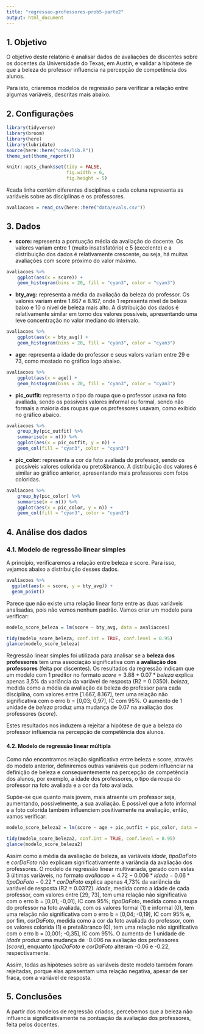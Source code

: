 ```yaml
---
title: "regressao-professores-prob5-parte2"
output: html_document
---
```


## 1. Objetivo

O objetivo deste relatório é analisar dados de avaliações de discentes sobre os docentes da Universidade do Texas, em Austin, e validar a hipótese de que a beleza do professor influencia na percepção de competência dos alunos.

Para isto, criaremos modelos de regressão para verificar a relação entre algumas variáveis, descritas mais abaixo.

## 2. Configurações

```r
library(tidyverse)
library(broom)
library(here)
library(lubridate)
source(here::here("code/lib.R"))
theme_set(theme_report())

knitr::opts_chunk$set(tidy = FALSE,
                      fig.width = 6,
                      fig.height = 5)
```

#cada linha contém diferentes disciplinas e cada coluna representa as variáveis sobre as disciplinas e os professores.

```r
avaliacoes = read_csv(here::here("data/evals.csv"))
```


## 3. Dados

* **score:** representa a pontuação média da avaliação do docente. Os valores variam entre 1 (muito insatisfatório) e 5 (excelente) e a distribuição dos dados é relativamente crescente, ou seja, há muitas avaliações com score próximo do valor máximo.

```r
avaliacoes %>% 
    ggplot(aes(x = score)) + 
    geom_histogram(bins = 20, fill = "cyan3", color = "cyan3")

```

* **bty_avg:** representa a média da avaliação da beleza do professor. Os valores variam entre 1.667 e 8.167, onde 1 representa nível de beleza baixo e 10 o nível de beleza mais alto. A distribuição dos dados é relativamente similar em torno dos valores possíveis, apresentando uma leve concentração no valor mediano do intervalo.

```r
avaliacoes %>% 
    ggplot(aes(x = bty_avg)) + 
    geom_histogram(bins = 20, fill = "cyan3", color = "cyan3")

```

* **age:** representa a idade do professor e seus valors variam entre 29 e 73, como mostado no gráfico logo abaixo.

```r
avaliacoes %>% 
    ggplot(aes(x = age)) + 
    geom_histogram(bins = 20, fill = "cyan3", color = "cyan3")

```

* **pic_outfit:** representa o tipo da roupa que o professor usava na foto avaliada, sendo os possíveis valores informal ou formal, sendo não formais a maioria das roupas que os professores usavam, como exibido no gráfico abaico.

```r
avaliacoes %>%  
    group_by(pic_outfit) %>% 
    summarise(n = n()) %>% 
    ggplot(aes(x = pic_outfit, y = n)) + 
    geom_col(fill = "cyan3", color = "cyan3")

```

* **pic_color:** representa a cor da foto avaliada do professor, sendo os possíveis valores colorida ou preto&branco. A distribuição dos valores é similar ao gráfico anterior, apresentando mais professores com fotos coloridas.

```r
avaliacoes %>%  
    group_by(pic_color) %>% 
    summarise(n = n()) %>% 
    ggplot(aes(x = pic_color, y = n)) + 
    geom_col(fill = "cyan3", color = "cyan3")

```

## 4. Análise dos dados

### 4.1. Modelo de regressão linear simples

A princípio, verificaremos a relação entre beleza e score. Para isso, vejamos abaixo a distribuição desses dados.

```r
avaliacoes %>% 
  ggplot(aes(x = score, y = bty_avg)) + 
  geom_point()
```

Parece que não existe uma relação linear forte entre as duas variáveis analisadas, pois não vemos nenhum padrão. Vamos criar um modelo para verificar:

```r
modelo_score_beleza = lm(score ~ bty_avg, data = avaliacoes)

tidy(modelo_score_beleza, conf.int = TRUE, conf.level = 0.95)
glance(modelo_score_beleza)
```

Regressão linear simples foi utilizada para analisar se a **beleza dos professores** tem uma associação significativa com a **avaliação dos professores** (feita por discentes). Os resultados da regressão indicam que um modelo com 1 preditor no formato $score = 3.88 + 0.07 * beleza$ explica apenas 3,5% da variância da variável de resposta (R2 = 0.0350). $beleza$, medida como a média da avaliação da beleza do professor para cada disciplina, com valores entre [1.667, 8.167], tem uma relação não significativa com o erro b = [0,03; 0,97], IC com 95%. O aumento de 1 unidade de $beleza$ produz uma mudança de 0.07 na avaliação dos professores ($score$).

Estes resultados nos induzem a rejeitar a hipótese de que a beleza do professor influencia na percepção de competência dos alunos.

#### 4.2. Modelo de regressão linear múltipla

Como não encontramos relação significativa entre beleza e score, através do modelo anterior, definiremos outras variáveis que podem influenciar na definição de beleza e consequentemente na percepção de competência dos alunos, por exemplo, a idade dos professores, o tipo da roupa do professor na foto avaliada e a cor da foto avaliada. 

Supõe-se que quanto mais jovem, mais atraente um professor seja, aumentando, possivelmente, a sua avaliação. É possível que a foto informal e a foto colorida também influenciem positivamente na avaliação, então, vamos verificar:

```r
modelo_score_beleza2 = lm(score ~ age + pic_outfit + pic_color, data = avaliacoes)

tidy(modelo_score_beleza2, conf.int = TRUE, conf.level = 0.95)
glance(modelo_score_beleza2)
```

Assim como a média da avaliação de beleza, as variáveis $idade$, $tipoDaFoto$ e $corDaFoto$ não explicam significativamente a variância da avaliação dos professores. O modelo de regressão linear multivariada, gerado com estas 3 últimas variáveis, no formato $avaliacao = 4.72 - 0.006*idade - 0.06*tipoDaFoto - 0.22*corDaFoto$ explica apenas 4,73% da variância da variável de resposta (R2 = 0.0372). $idade$, medida como a idade de cada professor, com valores entre [29, 73], tem uma relação não significativa com o erro b = [0,01; -0,01], IC com 95%; $tipoDaFoto$, medida como a roupa do professor na foto avaliada, com os valores formal (1) e informal (0), tem uma relação não significativa com o erro b = [0,04; -0,19], IC com 95% e, por fim, $corDaFoto$, medida como a cor da foto avaliada do professor, com os valores colorida (1) e preta&branco (0), tem uma relação não significativa com o erro b = [0,001; -0,35], IC com 95%. O aumento de 1 unidade de $idade$ produz uma mudança de -0.006 na avaliação dos professores ($score$), enquanto $tipoDaFoto$ e $corDaFoto$ alteram -0.06 e -0.22, respectivamente.

Assim, todas as hipóteses sobre as variáveis deste modelo também foram rejeitadas, porque elas apresentam uma relação negativa, apesar de ser fraca, com a variável de resposta.

## 5. Conclusões

A partir dos modelos de regressão criados, percebemos que a beleza não influencia significativamente na pontuação da avaliação dos professores, feita pelos docentes.

